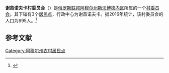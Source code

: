 {{Infobox Settlement
| official_name = 谢苗诺夫卡村委员会
| native_name = Семёновский сельсовет
| settlement_type = [[村委员会|村委员会]]
| subdivision_type = [[国家|国家]]
| subdivision_type1 = [[俄罗斯行政区划|州]]
| subdivision_type2 = [[区_(苏联)|区]]
| subdivision_name = {{RUS}}
| subdivision_name1 = [[阿穆尔州|阿穆尔州]]
| subdivision_name2 = [[斯沃博德内区|斯沃博德内区]]
| seat_type = 行政中心
| seat = 谢苗诺夫卡
| population_as_of=2016
| population_footnotes = <ref name=amurstat />
| population_total = 695
| coordinates_display = inline,title
| latd = 51 | latm = 32 | lats = 07 | latNS = N
| longd = 127 | longm = 45 | longs = 22 | longEW = E
| timezone = [[雅库茨克时间|MSK+6]]
| utc_offset = +9
| blank_name = [[俄罗斯市政土地区划代码|OKTMO编码]]
| blank_info = [http://classif.spb.ru/classificators/view/tma.php?st=A&kr=1&kod=10642468 10642468]
}}
'''谢苗诺夫卡村委员会'''（{{lang-ru|Семёновский сельсовет}}）是[[俄罗斯联邦|俄罗斯联邦]][[阿穆尔州|阿穆尔州]][[斯沃博德内区|斯沃博德内区]]所属的一个[[村委员会|村委员会]]。其下辖有3个[[居民点|居民点]]，行政中心为谢苗诺夫卡。据2016年统计，该村委员会的人口为695人。<ref name=amurstat>{{cite web | url = http://amurstat.gks.ru/wps/wcm/connect/rosstat_ts/amurstat/resources/d600c10043769f3eb9effbdd898fc419/07_1_4.htm | title = Оценка численности населения по городским округам, муниципальным районам, городским и сельским поселениям Амурской области на 1 января 2016 года | language = ru | accessdate = 2016-04-21 | archiveurl = https://www.webcitation.org/6gvsqa6qi?url=http://amurstat.gks.ru/wps/wcm/connect/rosstat_ts/amurstat/resources/d600c10043769f3eb9effbdd898fc419/07_1_4.htm | archivedate = 2016-04-21 | deadurl = yes }}</ref>

== 参考文献 ==
{{reflist}}

{{Russia-stub}}

[[Category:阿穆尔州农村居民点|Category:阿穆尔州农村居民点]]